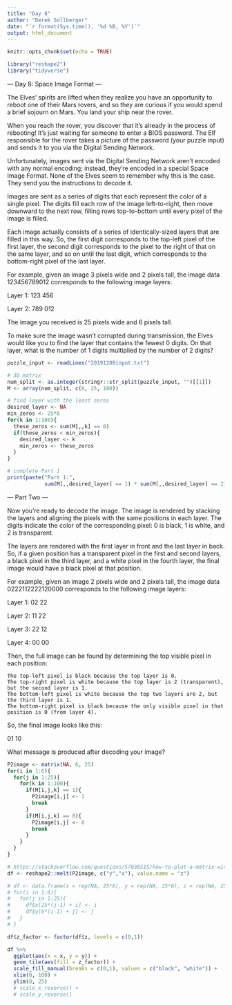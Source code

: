 ```yaml
---
title: "Day 8"
author: "Derek Sollberger"
date: "`r format(Sys.time(), '%d %B, %Y')`"
output: html_document
---
```


```r
knitr::opts_chunk$set(echo = TRUE)

library("reshape2")
library("tidyverse")
```

--- Day 8: Space Image Format ---

The Elves' spirits are lifted when they realize you have an opportunity to reboot one of their Mars rovers, and so they are curious if you would spend a brief sojourn on Mars. You land your ship near the rover.

When you reach the rover, you discover that it's already in the process of rebooting! It's just waiting for someone to enter a BIOS password. The Elf responsible for the rover takes a picture of the password (your puzzle input) and sends it to you via the Digital Sending Network.

Unfortunately, images sent via the Digital Sending Network aren't encoded with any normal encoding; instead, they're encoded in a special Space Image Format. None of the Elves seem to remember why this is the case. They send you the instructions to decode it.

Images are sent as a series of digits that each represent the color of a single pixel. The digits fill each row of the image left-to-right, then move downward to the next row, filling rows top-to-bottom until every pixel of the image is filled.

Each image actually consists of a series of identically-sized layers that are filled in this way. So, the first digit corresponds to the top-left pixel of the first layer, the second digit corresponds to the pixel to the right of that on the same layer, and so on until the last digit, which corresponds to the bottom-right pixel of the last layer.

For example, given an image 3 pixels wide and 2 pixels tall, the image data 123456789012 corresponds to the following image layers:

Layer 1: 123
         456

Layer 2: 789
         012

The image you received is 25 pixels wide and 6 pixels tall.

To make sure the image wasn't corrupted during transmission, the Elves would like you to find the layer that contains the fewest 0 digits. On that layer, what is the number of 1 digits multiplied by the number of 2 digits?

```r
puzzle_input <- readLines("20191208input.txt")
```
```r
# 3D matrix
num_split <- as.integer(stringr::str_split(puzzle_input, "")[[1]])
M <- array(num_split, c(6, 25, 100))
```

```r
# find layer with the least zeros
desired_layer <- NA
min_zeros <- 25*6
for(k in 1:100){
  these_zeros <- sum(M[,,k] == 0)
  if(these_zeros < min_zeros){
    desired_layer <- k
    min_zeros <- these_zeros
  }
}

# complete Part 1
print(paste("Part 1:",
            sum(M[,,desired_layer] == 1) * sum(M[,,desired_layer] == 2)))
```
--- Part Two ---

Now you're ready to decode the image. The image is rendered by stacking the layers and aligning the pixels with the same positions in each layer. The digits indicate the color of the corresponding pixel: 0 is black, 1 is white, and 2 is transparent.

The layers are rendered with the first layer in front and the last layer in back. So, if a given position has a transparent pixel in the first and second layers, a black pixel in the third layer, and a white pixel in the fourth layer, the final image would have a black pixel at that position.

For example, given an image 2 pixels wide and 2 pixels tall, the image data 0222112222120000 corresponds to the following image layers:

Layer 1: 02
         22

Layer 2: 11
         22

Layer 3: 22
         12

Layer 4: 00
         00

Then, the full image can be found by determining the top visible pixel in each position:

    The top-left pixel is black because the top layer is 0.
    The top-right pixel is white because the top layer is 2 (transparent), but the second layer is 1.
    The bottom-left pixel is white because the top two layers are 2, but the third layer is 1.
    The bottom-right pixel is black because the only visible pixel in that position is 0 (from layer 4).

So, the final image looks like this:

01
10

What message is produced after decoding your image?

```r
P2image <- matrix(NA, 6, 25)
for(i in 1:6){
  for(j in 1:25){
    for(k in 1:100){
      if(M[i,j,k] == 1){
        P2image[i,j] <- 1
        break
      }
      if(M[i,j,k] == 0){
        P2image[i,j] <- 0
        break
      }
    }
  }
}
```

```r
# https://stackoverflow.com/questions/57036515/how-to-plot-a-matrix-with-ggplot
df <- reshape2::melt(P2image, c("y","x"), value.name = "z")

# df <- data.frame(x = rep(NA, 25*6), y = rep(NA, 25*6), z = rep(NA, 25*6))
# for(i in 1:6){
#   for(j in 1:25){
#     df$x[25*(j-1) + i] <- i
#     df$y[6*(i-1) + j] <- j
#   }
# }

df$z_factor <- factor(df$z, levels = c(0,1))
```

```r
df %>%
  ggplot(aes(x = x, y = y)) +
  geom_tile(aes(fill = z_factor)) +
  scale_fill_manual(breaks = c(0,1), values = c("black", "white")) +
  xlim(0, 100) +
  ylim(0, 25)
  # scale_x_reverse() +
  # scale_y_reverse()
```

